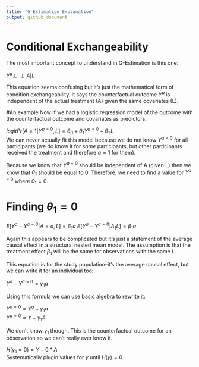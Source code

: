 ```yaml
---
title: "G-Estimation Explanation"
output: github_document
---
```


# Conditional Exchangeability
The most important concept to understand in G-Estimation is this one:

$Y^{a} \perp\!\!\!\perp A|L$

This equation seems confusing but it's just the mathematical form of condition exchangeability. It says the counterfactual outcome $Y^{a}$ is independent of the actual treatment (A) given the same covariates (L).


#An example
Now if we had a logistic regression model of the outcome with the counterfactual outcome and covariates as predictors:

$logitPr[A=1|Y^{a=0},L]=\theta_{0} + \theta_{1}Y^{a=0} + \theta_{2}L$  
We can never actually fit this model because we do not know $Y^{a=0}$ for all participants (we do know it for _some_ participants, but other participants received the treatment and therefore $a=1$ for them).  

Because we know that $Y^{a=0}$ should be independent of A (given L) then we know that $\theta_{1}$ should be equal to 0. Therefore, we need to find a value for $Y^{a=0}$ where $\theta_{1}=0$.  

# Finding $\theta_{1}=0$

$E[Y^{a}-Y^{a=0}|A=a,L] = \beta_{1}a$
$E[Y^{a}-Y^{a=0}|A_{1}L] = \beta_{1}a$

Again this appears to be complicated but it's just a statement of the average causal effect in a structural nested mean model. The assumption is that the treatment effect $\beta_{1}$ will be the same for observations with the same $L$.  

This equation is for the study population--it's the average causal effect, but we can write it for an individual too:  

$Y^{a}-Y^{a=0} = \gamma_{1}a$  

Using this formula we can use basic algebra to rewrite it:

$Y^{a=0} = Y^{a}-\gamma_{1}a$  
$Y^{a=0} = Y-\gamma_{1}A$  

We don't know $\gamma_{1}$ though. This is the counterfactual outcome for an observation so we can't really ever know it.

$H(\gamma_{1}=0) = Y - 0*A$  
Systematically plugin values for $\gamma$ until $H(\gamma)=0$.




```r

```

